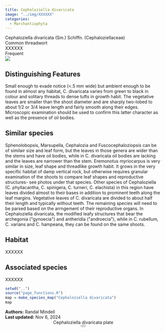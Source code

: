 ```yaml
---
title: Cephaloziella divaricata
image: "../img/XXXXXX"
categories:
  - Marchantiophyta
---
```


<div class="info-panel">
 <div class="info-top">
  <div class="taxon-scientific"><span class="taxon-name">Cephaloziella divaricata</span> <span class="taxon-authority">(Sm.) Schiffn.</span> <span class="taxon-family">(Cephaloziellaceae)</span></div>
  <div class="taxon-common">Common threadwort</div>
 </div>
 <div class="info-bottom">
  <div class="taxon-qnd">XXXXXX</div>
  <div class="taxon-abundance">Frequent</div>
 </div>
</div>
<div class="imerss-content-frame">
 <div class="imerss-image-header">
  <div class="imerss-image-holder imerss-column-left" data-toggle="tooltip" style="background-image: url(../img/XXXXXX)" title="XXXXXX">
  </div>

  <div class="imerss-image-holder imerss-column-right" data-toggle="tooltip" style="background-image: url(../img/XXXXXX)" title="XXXXXX">
  </div>
 
 </div>
 <div class="imerss-content-lower">
  <div class="imerss-column-left">
  <div class="tab-microscope" data-micromodal-trigger="modal-plate">
  <img src="../img/bryo guide microscope.png"/>
  </div>

<h2>Distinguishing Features</h2>

Small enough to evade notice (&lt;.5 mm wide) but ambient enough to be found in almost any habitat, C. divaricata varies from green to black in colour and solitary threads to dense tufts in growth habit. The vegetative leaves are smaller than the shoot diameter and are sharply two-lobed to about 1/2 or 3/4 leave length and fairly smooth along their edges. Microscopic examination should be used to confirm this latter character as well as the presence of oil bodies.

<h2>Similar species</h2>

Sphenolobopsis, Marsupella, Cephalozia and Fuscocephaloziopsis can be of similair size and leaf form, but the leaves in those genera are wider than the stems and have oil bodies, while in C. divaricata oil bodies are lacking and the leaves are narrower than the stem. Eremonotus myriocarpus is very similar in size, leaf shape and threadlike growth habit. It grows in the very specific habitat of damp vertical rock, but otherwise requires granular examination of the shoots to compare leaf shapes and reproductive structures- see photos under that species. Other species of Cephaloziella (C. phyllacantha, C. spinigera, C. turneri, C. elachista) in this region have leaves divided almost to their bases in addition to prominent teeth along the leaf margins. Vegetative leaves of C. divaricata are divided to about half their length and typically without teeth.  The remaining species will need to be parsed based on the arrngement of their reproductive organs. In Cephaloziella divaricata, the modified leafy structures that bear the archegonia (&quot;gynoecia&quot;) and antheridia (&quot;androecia&quot;), while in C. rubellum, C. varians and C. hampeana, they can be found on the same shoots. 

<h2>Habitat</h2>

XXXXXX

<h2>Associated species</h2>

XXXXXX
</div>

<div class="imerss-column-right">

<div class="imerss-image-holder imerss-column-right" data-toggle="tooltip" style="background-image: url(../img/XXXXX)" title="XXXXX">
</div>

<div class="imerss-map-holder">
```r
setwd("..")
source("page_functions.R")
map = make_species_map("Cephaloziella divaricata")
map
```
</div>

</div>

</div>
</div>

<div class="taxon-footer">
 <div class="taxon-authors"><b>Authors:</b> <span>Randal Mindell</span></div>
 <div class="taxon-update"><b>Last updated:</b> <span>Nov 6, 2024</span></div>
</div>

<div class="modal micromodal-slide" id="modal-plate" aria-hidden="true">
 <div class="modal__overlay" tabindex="-1" data-micromodal-close>
  <div class="modal__container" role="dialog" aria-modal="true" aria-labelledby="modal-plate-title" >
   <header class="modal__header">
   <div class="modal__title" id="modal-plate-title">
  Cephaloziella divaricata plate
   </div>
   <button class="modal__close" aria-label="Close" data-micromodal-close></button>
   </header>
  <div class="modal__content" id="modal-plate-content">
   <div class="imerss-image-holder" data-toggle="tooltip" style="background-image: url(../img/XXXXX)" title="XXXXX">
  </div>
  </div>
  </div>
 </div>
</div>

<script src="../js/micromodal.min.js"></script>
<link href="../css/style-taxon.css" rel="stylesheet">
<link href="../css/micromodal.css" rel="stylesheet">

<script>
MicroModal.init();
</script>

